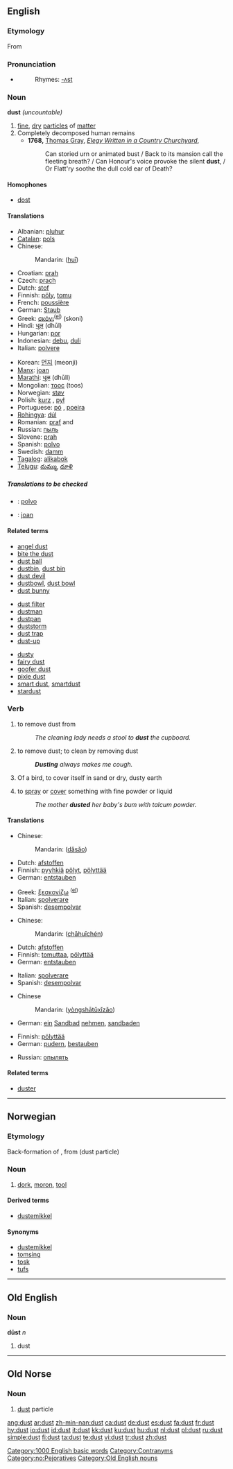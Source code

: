 {{wikipedia|Dust}}
==English==

===Etymology===
From {{OE.}} {{term|dūst|lang=ang}}

===Pronunciation===
* {{audio|en-us-dust.ogg|Audio (US)}}
*: Rhymes: [[Rhymes:English:-ʌst|-ʌst]]

===Noun===
'''dust''' ''(uncountable)''

# [[fine]], [[dry]] [[particle]]s of [[matter]]
# Completely decomposed human remains
#* '''1768,''' [[w:Thomas Gray|Thomas Gray]], ''[[s:Elegy Written in a Country Churchyard|Elegy Written in a Country Churchyard]]'',
#*: Can storied urn or animated bust / Back to its mansion call the fleeting breath? / Can Honour's voice provoke the silent '''dust''', / Or Flatt'ry soothe the dull cold ear of Death?

====Homophones====
* [[dost]]

====Translations====
{{trans-top|fine, dry particles}}
* Albanian: [[pluhur]] {{m}}
* [[Catalan]]: [[pols]] {{f}}
* Chinese:
*:Mandarin: {{zh-ts|灰|灰}} ([[huī]])
* Croatian: [[prah]] {{m}}
* Czech: [[prach]] {{m}}
* Dutch: [[stof]] {{n}}
* Finnish: [[pöly]], [[tomu]]
* French: [[poussière]] {{f}}
* German: [[Staub]] {{m}}
* Greek: [[σκόνι]]<sup>([[:el:σκόνι|el]])</sup> (skoni) {{f}}
* Hindi: [[धूल]] (dhūl)
* Hungarian: [[por]]
* Indonesian: [[debu]], [[duli]]
* Italian: [[polvere]] {{f}}
{{trans-mid}}
* Korean: [[먼지]] (meonji)
* [[Manx]]: [[joan]]
* [[Marathi]]: [[धूळ]] (dhūll)
* Mongolian: [[тоос]] (toos)
* Norwegian: [[støv]]
* Polish: [[kurz]] {{m}}, [[pył]] {{m}}
* Portuguese: [[pó]] {{m}}, [[poeira]] {{f}}
* [[Rohingya]]: [[dúl]]
* Romanian: [[praf]] {{f}} and {{m}}
* Russian: [[пыль]] {{f}}
* Slovene: [[prah]] {{m}}
* Spanish: [[polvo]] {{m}}
* Swedish: [[damm]] {{n}}
* [[Tagalog]]: [[alikabok]]
* [[Telugu]]: [[దుమ్ము]], [[ధూళి]]
{{trans-bottom}}

=====Translations to be checked=====
{{checktrans}}
* {{ttbc|Ido}}: [[polvo]]
* {{ttbc|Manx}}: [[joan#Manx|joan]]

====Related terms====
{{top3}}
* [[angel dust]]
* [[bite the dust]]
* [[dust ball]]
* [[dustbin]], [[dust bin]]
* [[dust devil]]
* [[dustbowl]], [[dust bowl]]
* [[dust bunny]]
{{mid3}}
* [[dust filter]]
* [[dustman]]
* [[dustpan]]
* [[duststorm]]
* [[dust trap]]
* [[dust-up]]
{{mid3}}
* [[dusty]]
* [[fairy dust]]
* [[goofer dust]]
* [[pixie dust]]
* [[smart dust]], [[smartdust]]
* [[stardust]]
{{bottom}}

===Verb===
{{en-verb}}

# {{transitive}} to remove dust from
#: ''The cleaning lady needs a stool to '''dust''' the cupboard.''
# {{intransitive}} to remove dust; to clean by removing dust
#: '''''Dusting''' always makes me cough.''
# {{intransitive}} Of a bird, to cover itself in sand or dry, dusty earth
# {{transitive}} to [[spray]] or [[cover]] something with fine powder or liquid
#: ''The mother '''dusted''' her baby's bum with talcum powder.''

====Translations====
{{trans-top|(intransitive) to clean by removing dust}}
* Chinese:
*:Mandarin: {{zh-ts|打掃|打扫}} ([[dǎ]][[sǎo]])
* Dutch: [[afstoffen]]
* Finnish: [[pyyhkiä]] [[pöly|pölyt]], [[pölyttää]]
* German: [[entstauben]]
{{trans-mid}}
* Greek: [[ξεσκονίζω]] <sup>([[:el:ξεσκονίζω|el]])</sup>
* Italian: [[spolverare]]
* Spanish: [[desempolvar]]
{{trans-bottom}}

{{trans-top|(transitive) to remove dust from}}
* Chinese:
*:Mandarin: {{zh-ts|[[擦]][[灰塵]]|[[擦]][[灰尘]]}} ([[chā]][[huī]][[chén]])
* Dutch: [[afstoffen]]
* Finnish: [[tomuttaa]], [[pölyttää]]
* German: [[entstauben]]
{{trans-mid}}
* Italian: [[spolverare]]
* Spanish: [[desempolvar]]
{{trans-bottom}}

{{trans-top|of a bird, to cover itself in sand}}
* Chinese
*:Mandarin: {{zh-ts|用沙土洗澡|用沙土洗澡}} ([[yòng]][[shā]][[tǔ]][[xǐ]][[zǎo]])
* German: [[ein]] [[Sandbad]] [[nehmen]], [[sandbaden]]
{{trans-mid}}
{{trans-bottom}}

{{trans-top|to spray something with fine powder or liquid}}
* Finnish: [[pölyttää]]
* German: [[pudern]], [[bestauben]]
{{trans-mid}}
* Russian: [[опылять]]
{{trans-bottom}}

====Related terms====
* [[duster]]

[[Category:1000 English basic words]]
[[Category:Contranyms]]

----

==Norwegian==

===Etymology===
Back-formation of {{term|dustet|lang=no}}, from {{ON.|no}} {{term|dust|lang=non}} (dust particle)

===Noun===
{{no-noun-m1}}

# [[dork]], [[moron]], [[tool]]

====Derived terms====
*[[dustemikkel]]

====Synonyms====
*[[dustemikkel]]
*[[tomsing]]
*[[tosk]]
*[[tufs]]

[[Category:no:Pejoratives]]

----

==Old English==

===Noun===
'''dūst''' ''n''

# dust

[[Category:Old English nouns]]

----

==Old Norse==

===Noun===
{{infl|non|noun|n}}

# [[dust#English|dust]] particle

[[ang:dust]]
[[ar:dust]]
[[zh-min-nan:dust]]
[[ca:dust]]
[[de:dust]]
[[es:dust]]
[[fa:dust]]
[[fr:dust]]
[[hy:dust]]
[[io:dust]]
[[id:dust]]
[[it:dust]]
[[kk:dust]]
[[ku:dust]]
[[hu:dust]]
[[nl:dust]]
[[pl:dust]]
[[ru:dust]]
[[simple:dust]]
[[fi:dust]]
[[ta:dust]]
[[te:dust]]
[[vi:dust]]
[[tr:dust]]
[[zh:dust]]